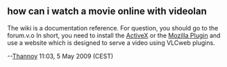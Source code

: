 == how can i watch a movie online with videolan ==

The wiki is a documentation reference. For question, you should go to the forum.v.o
In short, you need to install the [[ActiveX]] or the [[Documentation:Play_HowTo/Advanced_Use_of_VLC#Use_the_mozilla_plugin|Mozilla Plugin]] and use a website which is designed to serve a video using VLCweb plugins.

--[[User:Thannoy|Thannoy]] 11:03, 5 May 2009 (CEST)